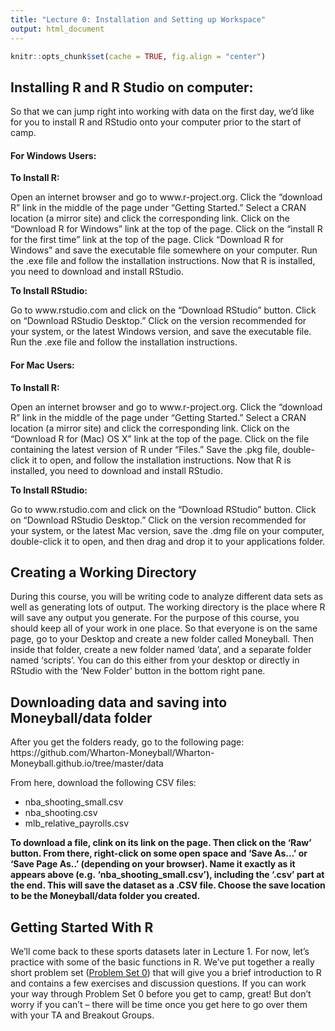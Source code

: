 ```yaml
---
title: "Lecture 0: Installation and Setting up Workspace"
output: html_document
---
```


```r
knitr::opts_chunk$set(cache = TRUE, fig.align = "center")
```

## Installing R and R Studio on computer:

So that we can jump right into working with data on the first day, we'd like for you to install R and RStudio onto your computer prior to the start of camp. 


#### For Windows Users:

**To Install R:**

Open an internet browser and go to www.r-project.org.
Click the "download R" link in the middle of the page under "Getting Started."
Select a CRAN location (a mirror site) and click the corresponding link.
Click on the "Download R for Windows" link at the top of the page.
Click on the "install R for the first time" link at the top of the page.
Click "Download R for Windows" and save the executable file somewhere on your computer. Run the .exe file and follow the installation instructions.
Now that R is installed, you need to download and install RStudio. 

**To Install RStudio:**

Go to www.rstudio.com and click on the "Download RStudio" button.
Click on "Download RStudio Desktop."
Click on the version recommended for your system, or the latest Windows version, and save the executable file.
Run the .exe file and follow the installation instructions.


#### For Mac Users:

**To Install R:**

Open an internet browser and go to www.r-project.org.
Click the "download R" link in the middle of the page under "Getting Started."
Select a CRAN location (a mirror site) and click the corresponding link.
Click on the "Download R for (Mac) OS X" link at the top of the page.
Click on the file containing the latest version of R under "Files."
Save the .pkg file, double-click it to open, and follow the installation instructions.
Now that R is installed, you need to download and install RStudio. 

**To Install RStudio:**

Go to www.rstudio.com and click on the "Download RStudio" button.
Click on "Download RStudio Desktop."
Click on the version recommended for your system, or the latest Mac version, save the .dmg file on your computer, double-click it to open, and then drag and drop it to your applications folder.


## Creating a Working Directory

During this course, you will be writing code to analyze different data sets as well as generating lots of output. 
The working directory is the place where R will save any output you generate.
For the purpose of this course, you should keep all of your work in one place.
So that everyone is on the same page, go to your Desktop and create a new folder called Moneyball.
Then inside that folder, create a new folder named 'data', and a separate folder named 'scripts'. You can do this either from your desktop or directly in RStudio with the 'New Folder' button in the bottom right pane.


## Downloading data and saving into Moneyball/data folder

After you get the folders ready, go to the following page: https://github.com/Wharton-Moneyball/Wharton-Moneyball.github.io/tree/master/data

From here, download the following CSV files: 

+ nba_shooting_small.csv
+ nba_shooting.csv
+ mlb_relative_payrolls.csv

**To download a file, clink on its link on the page. Then click on the 'Raw' button. From there, right-click on some open space and 'Save As...' or 'Save Page As..' (depending on your browser). Name it exactly as it appears above (e.g. 'nba_shooting_small.csv'), including the '.csv' part at the end. This will save the dataset as a .CSV file. Choose the save location to be the Moneyball/data folder you created.**


## Getting Started With R

We'll come back to these sports datasets later in Lecture 1.
For now, let's practice with some of the basic functions in R. 
We've put together a really short problem set ([Problem Set 0](ps0.html)) that will give you a brief introduction to R and contains a few exercises and discussion questions.
If you can work your way through Problem Set 0 before you get to camp, great!
But don't worry if you can't -- there will be time once you get here to go over them with your TA and Breakout Groups. 
